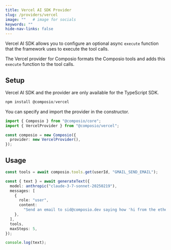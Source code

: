 ```yaml
---
title: Vercel AI SDK Provider
slug: /providers/vercel
image: ""   # image for socials
keywords: ""
hide-nav-links: false
---
```


Vercel AI SDK allows you to configure an optional async `execute` function that the framework uses to execute the tool calls.

The Vercel provider for Composio formats the Composio tools and adds this `execute` function to the tool calls.

## Setup
Vercel AI SDK and the provider are only available for the TypeScript SDK.

```typescript TypeScript maxLines=60 wordWrap
npm install @composio/vercel
```

You can specify and import the provider in the constructor.

```typescript TypeScript maxLines=60 wordWrap
import { Composio } from "@composio/core";
import { VercelProvider } from "@composio/vercel";

const composio = new Composio({
  provider: new VercelProvider(),
});
```

## Usage

```typescript TypeScript maxLines=60 wordWrap
const tools = await composio.tools.get(userId, "GMAIL_SEND_EMAIL");

const { text } = await generateText({
  model: anthropic("claude-3-7-sonnet-20250219"),
  messages: [
    {
      role: "user",
      content:
        "Send an email to sid@composio.dev saying how 'hi from the ether of composio'",
    },
  ],
  tools,
  maxSteps: 5,
});

console.log(text);
```